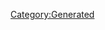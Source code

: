 {{Database/Costume/CostumeInfo
 |ID=383
 |DivaId=7
 |PrismCostumeId=43
 |Enabled=2
 |SkillId=36
 |EODICFLJAKO=False
 |AGBPBDODKBK=1
 |HMCOGDICFNB=1
 |LevelMax=0
 |HGBJODBCJDA=0
 |EGLDFPILJLG=1
 |GLEEPAFMPLO=False
 |IIELLEPEEFH=7060
}}
[[Category:Generated]]
